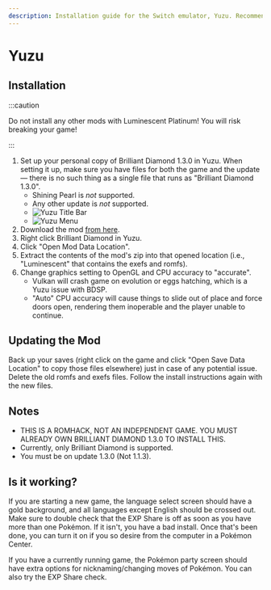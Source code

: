 ---
description: Installation guide for the Switch emulator, Yuzu. Recommended for lower-end machines. Will not be able to run 3.0 National Dex when it comes out.
---
# Yuzu

## Installation

:::caution

Do not install any other mods with Luminescent Platinum! You will risk breaking your game!

:::

1. Set up your personal copy of Brilliant Diamond 1.3.0 in Yuzu. When setting it up, make sure you have files for both the game and the update — there is no such thing as a single file that runs as "Brilliant Diamond 1.3.0".
    - Shining Pearl is *not* supported.
    - Any other update is *not* supported.
    - ![Yuzu Title Bar](/img/yuzu1.png)
    - ![Yuzu Menu](/img/yuzu2.png)
2. Download the mod [from here](https://www.nexusmods.com/pokemonbdsp/mods/1).
3. Right click Brilliant Diamond in Yuzu.
4. Click "Open Mod Data Location".
5. Extract the contents of the mod's zip into that opened location (i.e., "Luminescent" that contains the exefs and romfs).
6. Change graphics setting to OpenGL and CPU accuracy to "accurate".
    - Vulkan will crash game on evolution or eggs hatching, which is a Yuzu issue with BDSP.
    - "Auto" CPU accuracy will cause things to slide out of place and force doors open, rendering them inoperable and the player unable to continue.

## Updating the Mod

Back up your saves (right click on the game and click "Open Save Data Location" to copy those files elsewhere) just in case of any potential issue. Delete the old romfs and exefs files. Follow the install instructions again with the new files.

## Notes

- THIS IS A ROMHACK, NOT AN INDEPENDENT GAME. YOU MUST ALREADY OWN BRILLIANT DIAMOND 1.3.0 TO INSTALL THIS.
- Currently, only Brilliant Diamond is supported.
- You must be on update 1.3.0 (Not 1.1.3).

## Is it working?

If you are starting a new game, the language select screen should have a gold background, and all languages except English should be crossed out. Make sure to double check that the EXP Share is off as soon as you have more than one Pokémon. If it isn't, you have a bad install. Once that's been done, you can turn it on if you so desire from the computer in a Pokémon Center.

If you have a currently running game, the Pokémon party screen should have extra options for nicknaming/changing moves of Pokémon. You can also try the EXP Share check.
